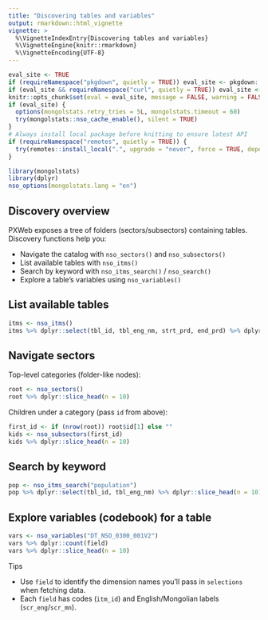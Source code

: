 ---
title: "Discovering tables and variables"
output: rmarkdown::html_vignette
vignette: >
  %\VignetteIndexEntry{Discovering tables and variables}
  %\VignetteEngine{knitr::rmarkdown}
  %\VignetteEncoding{UTF-8}
---

```r
eval_site <- TRUE
if (requireNamespace("pkgdown", quietly = TRUE)) eval_site <- pkgdown::in_pkgdown()
if (eval_site && requireNamespace("curl", quietly = TRUE)) eval_site <- curl::has_internet()
knitr::opts_chunk$set(eval = eval_site, message = FALSE, warning = FALSE, error = TRUE)
if (eval_site) {
  options(mongolstats.retry_tries = 5L, mongolstats.timeout = 60)
  try(mongolstats::nso_cache_enable(), silent = TRUE)
}
# Always install local package before knitting to ensure latest API
if (requireNamespace("remotes", quietly = TRUE)) {
  try(remotes::install_local(".", upgrade = "never", force = TRUE, dependencies = FALSE), silent = TRUE)
}
```

```r
library(mongolstats)
library(dplyr)
nso_options(mongolstats.lang = "en")
```

## Discovery overview

PXWeb exposes a tree of folders (sectors/subsectors) containing tables. Discovery functions help you:

- Navigate the catalog with `nso_sectors()` and `nso_subsectors()`
- List available tables with `nso_itms()`
- Search by keyword with `nso_itms_search()` / `nso_search()`
- Explore a table’s variables using `nso_variables()`

## List available tables

```r
itms <- nso_itms()
itms %>% dplyr::select(tbl_id, tbl_eng_nm, strt_prd, end_prd) %>% dplyr::slice_head(n = 10)
```

## Navigate sectors

Top-level categories (folder-like nodes):

```r
root <- nso_sectors()
root %>% dplyr::slice_head(n = 10)
```

Children under a category (pass `id` from above):

```r
first_id <- if (nrow(root)) root$id[1] else ""
kids <- nso_subsectors(first_id)
kids %>% dplyr::slice_head(n = 10)
```

## Search by keyword

```r
pop <- nso_itms_search("population")
pop %>% dplyr::select(tbl_id, tbl_eng_nm) %>% dplyr::slice_head(n = 10)
```

## Explore variables (codebook) for a table

```r
vars <- nso_variables("DT_NSO_0300_001V2")
vars %>% dplyr::count(field)
vars %>% dplyr::slice_head(n = 10)
```

Tips

- Use `field` to identify the dimension names you’ll pass in `selections` when fetching data.
- Each `field` has codes (`itm_id`) and English/Mongolian labels (`scr_eng`/`scr_mn`).
